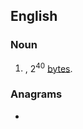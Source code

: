 {{also|tib}}
==English==

===Noun===
{{en-noun|TiB}}

# {{abbreviation of|tebibyte|dot=|lang=en}}, 2<sup>40</sup> [[byte]]s.

===Anagrams===
* {{anagrams|en|B.I.T.|ITB|TBI|bit}}